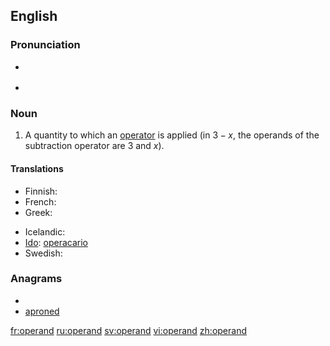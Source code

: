==English==

===Pronunciation===
* {{a|UK}} {{IPA|/ɒpə(ɹ)ænd/}}
* {{audio|En-us-operand.ogg|Audio (US)}}

{{rfp|Add US pronunciation}}

===Noun===
{{en-noun}}

# {{mathematics}} A quantity to which an [[operator]] is applied (in <math>3 - x</math>, the operands of the subtraction operator are 3 and <math>x</math>).

====Translations====
{{trans-top|quantity to which an operator is applied}}
* Finnish: {{t-|fi|operandi}}
* French: {{t+|fr|opérande|m}}
* Greek: {{t|el|τελεστέος|m|tr=telestéos|sc=Grek}}
{{trans-mid}}
* Icelandic: {{t-|is|þolandi|m}}
* [[Ido]]: [[operacario]]
* Swedish: {{t+|sv|operand}}
{{trans-bottom}}

===Anagrams===
* {{alphagram|adenopr}}
* [[aproned#English|aproned]]

[[fr:operand]]
[[ru:operand]]
[[sv:operand]]
[[vi:operand]]
[[zh:operand]]